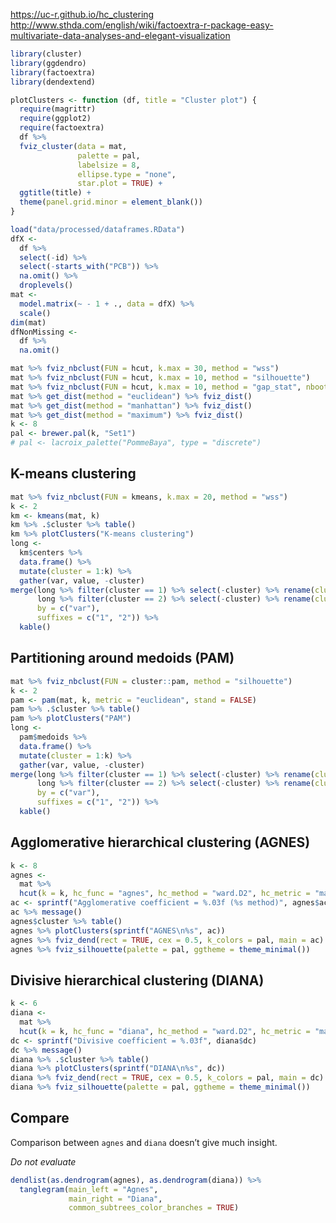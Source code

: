 [https://uc-r.github.io/hc_clustering](https://uc-r.github.io/hc_clustering)
[http://www.sthda.com/english/wiki/factoextra-r-package-easy-multivariate-data-analyses-and-elegant-visualization](http://www.sthda.com/english/wiki/factoextra-r-package-easy-multivariate-data-analyses-and-elegant-visualization)

```r
library(cluster)
library(ggdendro)
library(factoextra)
library(dendextend)
```

```r
plotClusters <- function (df, title = "Cluster plot") {
  require(magrittr)
  require(ggplot2)
  require(factoextra)
  df %>% 
  fviz_cluster(data = mat, 
               palette = pal, 
               labelsize = 8, 
               ellipse.type = "none",
               star.plot = TRUE) + 
  ggtitle(title) +
  theme(panel.grid.minor = element_blank())
}
```

```r
load("data/processed/dataframes.RData")
dfX <- 
  df %>% 
  select(-id) %>% 
  select(-starts_with("PCB")) %>% 
  na.omit() %>% 
  droplevels()
mat <- 
  model.matrix(~ - 1 + ., data = dfX) %>% 
  scale()
dim(mat)
dfNonMissing <- 
  df %>% 
  na.omit()
```

```r
mat %>% fviz_nbclust(FUN = hcut, k.max = 30, method = "wss")
mat %>% fviz_nbclust(FUN = hcut, k.max = 10, method = "silhouette")
mat %>% fviz_nbclust(FUN = hcut, k.max = 10, method = "gap_stat", nboot = 50)
mat %>% get_dist(method = "euclidean") %>% fviz_dist()
mat %>% get_dist(method = "manhattan") %>% fviz_dist()
mat %>% get_dist(method = "maximum") %>% fviz_dist()
k <- 8
pal <- brewer.pal(k, "Set1")
# pal <- lacroix_palette("PommeBaya", type = "discrete")
```


## K-means clustering

```r
mat %>% fviz_nbclust(FUN = kmeans, k.max = 20, method = "wss")
k <- 2
km <- kmeans(mat, k)
km %>% .$cluster %>% table()
km %>% plotClusters("K-means clustering")
long <-
  km$centers %>% 
  data.frame() %>%
  mutate(cluster = 1:k) %>%
  gather(var, value, -cluster)
merge(long %>% filter(cluster == 1) %>% select(-cluster) %>% rename(cluster = value),
      long %>% filter(cluster == 2) %>% select(-cluster) %>% rename(cluster = value),
      by = c("var"),
      suffixes = c("1", "2")) %>%
  kable()
```


## Partitioning around medoids (PAM)

```r
mat %>% fviz_nbclust(FUN = cluster::pam, method = "silhouette")
k <- 2
pam <- pam(mat, k, metric = "euclidean", stand = FALSE)
pam %>% .$cluster %>% table()
pam %>% plotClusters("PAM")
long <-
  pam$medoids %>% 
  data.frame() %>%
  mutate(cluster = 1:k) %>%
  gather(var, value, -cluster)
merge(long %>% filter(cluster == 1) %>% select(-cluster) %>% rename(cluster = value),
      long %>% filter(cluster == 2) %>% select(-cluster) %>% rename(cluster = value),
      by = c("var"),
      suffixes = c("1", "2")) %>%
  kable()
```


## Agglomerative hierarchical clustering (AGNES)

```r
k <- 8
agnes <- 
  mat %>% 
  hcut(k = k, hc_func = "agnes", hc_method = "ward.D2", hc_metric = "manhattan")
ac <- sprintf("Agglomerative coefficient = %.03f (%s method)", agnes$ac, agnes$method)
ac %>% message()
agnes$cluster %>% table()
agnes %>% plotClusters(sprintf("AGNES\n%s", ac))
agnes %>% fviz_dend(rect = TRUE, cex = 0.5, k_colors = pal, main = ac)
agnes %>% fviz_silhouette(palette = pal, ggtheme = theme_minimal())
```


## Divisive hierarchical clustering (DIANA)

```r
k <- 6
diana <- 
  mat %>% 
  hcut(k = k, hc_func = "diana", hc_method = "ward.D2", hc_metric = "manhattan")
dc <- sprintf("Divisive coefficient = %.03f", diana$dc)
dc %>% message()
diana %>% .$cluster %>% table()
diana %>% plotClusters(sprintf("DIANA\n%s", dc))
diana %>% fviz_dend(rect = TRUE, cex = 0.5, k_colors = pal, main = dc)
diana %>% fviz_silhouette(palette = pal, ggtheme = theme_minimal())
```


## Compare

Comparison between `agnes` and `diana` doesn't give much insight.

*Do not evaluate*

```r
dendlist(as.dendrogram(agnes), as.dendrogram(diana)) %>% 
  tanglegram(main_left = "Agnes",
             main_right = "Diana",
             common_subtrees_color_branches = TRUE)
```
